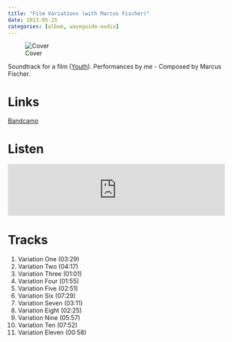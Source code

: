```yaml
---
title: "Film Variations (with Marcus Fischer)"
date: 2013-05-25
categories: [album, waveguide-audio]
---
```


![Cover](cover.jpeg) 

Soundtrack for a film ([Youth](https://www.imdb.com/title/tt5090508/?ref_=nm_flmg_t_1_com)). Performances by me - Composed by Marcus Fischer.

# Links

[Bandcamp](https://marcus-fischer.bandcamp.com/album/film-variations){.btn .btn-primary role="button"} 

# Listen

<iframe style="border: 0; width: 100%; height: 120px;" src="https://bandcamp.com/EmbeddedPlayer/album=4049706219/size=large/bgcol=ffffff/linkcol=0687f5/tracklist=false/artwork=small/transparent=true/" seamless><a href="https://marcus-fischer.bandcamp.com/album/film-variations">Film Variations by Marcus Fischer</a></iframe>

# Tracks

1. Variation One (03:29)
2. Variation Two (04:17)
3. Variation Three (01:01)
4. Variation Four (01:55)
5. Variation Five (02:51)
6. Variation Six (07:29)
7. Variation Seven (03:11)
8. Variation Eight (02:25)
9. Variation Nine (05:57)
10. Variation Ten (07:52)
11. Variation Eleven (00:58)
